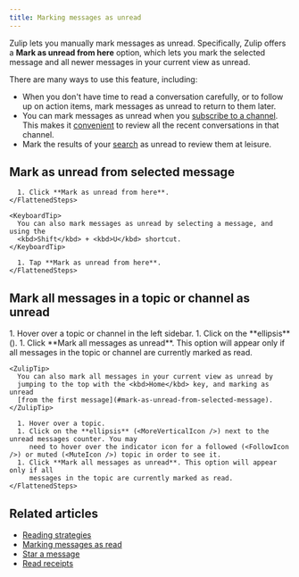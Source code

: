 ```yaml
---
title: Marking messages as unread
---
```





Zulip lets you manually mark messages as unread. Specifically, Zulip offers a
**Mark as unread from here** option, which lets you mark the selected message
and all newer messages in your current view as unread.

There are many ways to use this feature, including:

* When you don't have time to read a conversation carefully, or to follow up on
  action items, mark messages as unread to return to them later.
* You can mark messages as unread when you [subscribe to a
  channel](/help/introduction-to-channels#browse-and-subscribe-to-channels). This makes it
  [convenient](/help/reading-strategies) to review all the recent
  conversations in that channel.
* Mark the results of your [search](/help/search-for-messages) as unread to
  review them at leisure.

## Mark as unread from selected message

<Tabs>
  <TabItem label="Desktop/Web">
    <FlattenedSteps>
      <MessageActionsMenu />

      1. Click **Mark as unread from here**.
    </FlattenedSteps>

    <KeyboardTip>
      You can also mark messages as unread by selecting a message, and using the
      <kbd>Shift</kbd> + <kbd>U</kbd> shortcut.
    </KeyboardTip>
  </TabItem>

  <TabItem label="Mobile">
    <FlattenedSteps>
      <MessageLongPressMenu />

      1. Tap **Mark as unread from here**.
    </FlattenedSteps>
  </TabItem>
</Tabs>

## Mark all messages in a topic or channel as unread

<Tabs>
  <TabItem label="Via left sidebar">
    <Steps>
      1. Hover over a topic or channel in the left sidebar.
      1. Click on the **ellipsis** (<MoreVerticalIcon />).
      1. Click **Mark all messages as unread**. This option will appear only if all
         messages in the topic or channel are currently marked as read.
    </Steps>

    <ZulipTip>
      You can also mark all messages in your current view as unread by
      jumping to the top with the <kbd>Home</kbd> key, and marking as unread
      [from the first message](#mark-as-unread-from-selected-message).
    </ZulipTip>
  </TabItem>

  <TabItem label="Via recent conversations">
    <FlattenedSteps>
      <GoToRecentConversations />

      1. Hover over a topic.
      1. Click on the **ellipsis** (<MoreVerticalIcon />) next to the unread messages counter. You may
         need to hover over the indicator icon for a followed (<FollowIcon />) or muted (<MuteIcon />) topic in order to see it.
      1. Click **Mark all messages as unread**. This option will appear only if all
         messages in the topic are currently marked as read.
    </FlattenedSteps>
  </TabItem>
</Tabs>

## Related articles

* [Reading strategies](/help/reading-strategies)
* [Marking messages as read](/help/marking-messages-as-read)
* [Star a message](/help/star-a-message)
* [Read receipts](/help/read-receipts)
